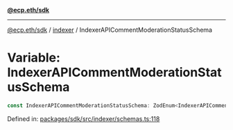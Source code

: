 [**@ecp.eth/sdk**](../../index.mdx)

***

[@ecp.eth/sdk](/sdk-reference/index.mdx) / [indexer](/sdk-reference/indexer/index.mdx) / IndexerAPICommentModerationStatusSchema

# Variable: IndexerAPICommentModerationStatusSchema

```ts
const IndexerAPICommentModerationStatusSchema: ZodEnum<IndexerAPICommentModerationStatusSchemaType>;
```

Defined in: [packages/sdk/src/indexer/schemas.ts:118](https://github.com/ecp-eth/comments-monorepo/blob/main/packages/sdk/src/indexer/schemas.ts#L118)
